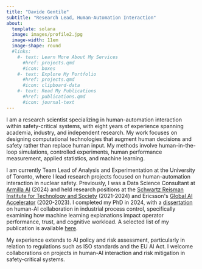 ```yaml
---
title: "Davide Gentile"
subtitle: "Research Lead, Human-Automation Interaction"
about:
  template: solana
  image: images/profile2.jpg
  image-width: 11em
  image-shape: round
  #links:
    #- text: Learn More About My Services
      #href: projects.qmd
      #icon: boxes
    #- text: Explore My Portfolio
      #href: projects.qmd
      #icon: clipboard-data
    #- text: Read My Publications
      #href: publications.qmd
      #icon: journal-text
---
```


I am a research scientist specializing in human-automation interaction within safety-critical systems, with eight years of experience spanning academia, industry, and independent research. My work focuses on designing computational technologies that augment human decisions and safety rather than replace human input. My methods involve human-in-the-loop simulations, controlled experiments, human performance measurement, applied statistics, and machine learning.

I am currently Team Lead of Analysis and Experimentation at the University of Toronto, where I lead research projects focused on human-automation interaction in nuclear safety. Previously, I was a Data Science Consultant at [Armilla AI](https://www.armilla.ai/) (2024) and held research positions at the [Schwartz Reisman Institute for Technology and Society](https://srinstitute.utoronto.ca/) (2021-2024) and Ericsson\'s [Global AI Accelerator](https://www.mitacs.ca/news/mitacs-ericsson-global-artificial-intelligence-accelerator-gaia-will-welcome-80-research-interns/) (2020-2023). I completed my PhD in 2024, with a [dissertation](https://utoronto.scholaris.ca/items/01bf5af5-98ce-4a35-9a99-3f482c17a5a6) on human-AI collaboration in industrial process control, specifically examining how machine learning explanations impact operator performance, trust, and cognitive workload. A selected list of my publication is available [here](publications.qmd).

My experience extends to AI policy and risk assessment, particularly in relation to regulations such as ISO standards and the EU AI Act. I welcome collaborations on projects in human-AI interaction and risk mitigation in safety-critical systems.
